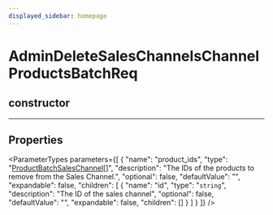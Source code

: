 ```yaml
---
displayed_sidebar: homepage
---
```



# AdminDeleteSalesChannelsChannelProductsBatchReq

## constructor

___

## Properties

<ParameterTypes parameters={[
  {
    "name": "product_ids",
    "type": "[ProductBatchSalesChannel](medusa.ProductBatchSalesChannel.mdx)[]",
    "description": "The IDs of the products to remove from the Sales Channel.",
    "optional": false,
    "defaultValue": "",
    "expandable": false,
    "children": [
      {
        "name": "id",
        "type": "`string`",
        "description": "The ID of the sales channel",
        "optional": false,
        "defaultValue": "",
        "expandable": false,
        "children": []
      }
    ]
  }
]} />

